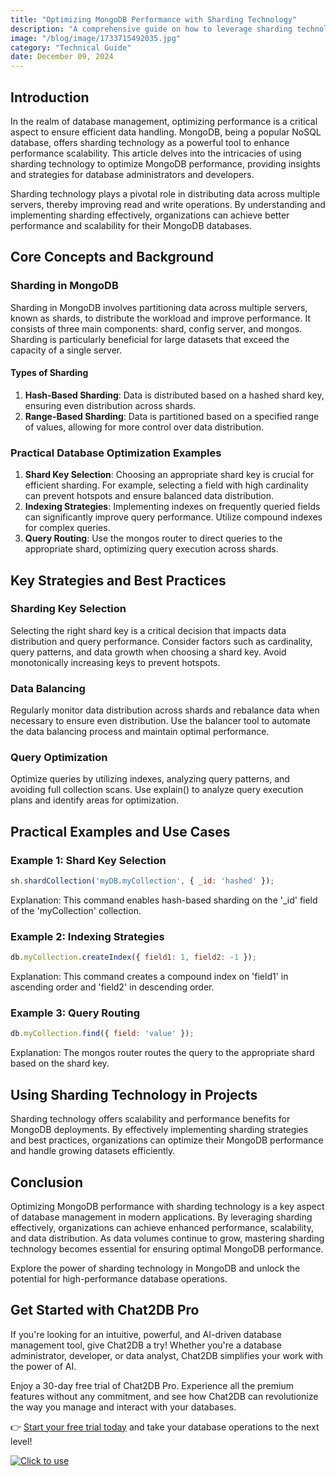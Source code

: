```yaml
---
title: "Optimizing MongoDB Performance with Sharding Technology"
description: "A comprehensive guide on how to leverage sharding technology to optimize MongoDB performance, including key strategies, practical examples, and best practices."
image: "/blog/image/1733715492035.jpg"
category: "Technical Guide"
date: December 09, 2024
---
```


## Introduction

In the realm of database management, optimizing performance is a critical aspect to ensure efficient data handling. MongoDB, being a popular NoSQL database, offers sharding technology as a powerful tool to enhance performance scalability. This article delves into the intricacies of using sharding technology to optimize MongoDB performance, providing insights and strategies for database administrators and developers.

Sharding technology plays a pivotal role in distributing data across multiple servers, thereby improving read and write operations. By understanding and implementing sharding effectively, organizations can achieve better performance and scalability for their MongoDB databases.

## Core Concepts and Background

### Sharding in MongoDB

Sharding in MongoDB involves partitioning data across multiple servers, known as shards, to distribute the workload and improve performance. It consists of three main components: shard, config server, and mongos. Sharding is particularly beneficial for large datasets that exceed the capacity of a single server.

#### Types of Sharding

1. **Hash-Based Sharding**: Data is distributed based on a hashed shard key, ensuring even distribution across shards.
2. **Range-Based Sharding**: Data is partitioned based on a specified range of values, allowing for more control over data distribution.

### Practical Database Optimization Examples

1. **Shard Key Selection**: Choosing an appropriate shard key is crucial for efficient sharding. For example, selecting a field with high cardinality can prevent hotspots and ensure balanced data distribution.
2. **Indexing Strategies**: Implementing indexes on frequently queried fields can significantly improve query performance. Utilize compound indexes for complex queries.
3. **Query Routing**: Use the mongos router to direct queries to the appropriate shard, optimizing query execution across shards.

## Key Strategies and Best Practices

### Sharding Key Selection

Selecting the right shard key is a critical decision that impacts data distribution and query performance. Consider factors such as cardinality, query patterns, and data growth when choosing a shard key. Avoid monotonically increasing keys to prevent hotspots.

### Data Balancing

Regularly monitor data distribution across shards and rebalance data when necessary to ensure even distribution. Use the balancer tool to automate the data balancing process and maintain optimal performance.

### Query Optimization

Optimize queries by utilizing indexes, analyzing query patterns, and avoiding full collection scans. Use explain() to analyze query execution plans and identify areas for optimization.

## Practical Examples and Use Cases

### Example 1: Shard Key Selection

```javascript
sh.shardCollection('myDB.myCollection', { _id: 'hashed' });
```

Explanation: This command enables hash-based sharding on the '_id' field of the 'myCollection' collection.

### Example 2: Indexing Strategies

```javascript
db.myCollection.createIndex({ field1: 1, field2: -1 });
```

Explanation: This command creates a compound index on 'field1' in ascending order and 'field2' in descending order.

### Example 3: Query Routing

```javascript
db.myCollection.find({ field: 'value' });
```

Explanation: The mongos router routes the query to the appropriate shard based on the shard key.

## Using Sharding Technology in Projects

Sharding technology offers scalability and performance benefits for MongoDB deployments. By effectively implementing sharding strategies and best practices, organizations can optimize their MongoDB performance and handle growing datasets efficiently.

## Conclusion

Optimizing MongoDB performance with sharding technology is a key aspect of database management in modern applications. By leveraging sharding effectively, organizations can achieve enhanced performance, scalability, and data distribution. As data volumes continue to grow, mastering sharding technology becomes essential for ensuring optimal MongoDB performance.

Explore the power of sharding technology in MongoDB and unlock the potential for high-performance database operations.

## Get Started with Chat2DB Pro

If you're looking for an intuitive, powerful, and AI-driven database management tool, give Chat2DB a try! Whether you're a database administrator, developer, or data analyst, Chat2DB simplifies your work with the power of AI.

Enjoy a 30-day free trial of Chat2DB Pro. Experience all the premium features without any commitment, and see how Chat2DB can revolutionize the way you manage and interact with your databases.

👉 [Start your free trial today](https://chat2db.ai/pricing) and take your database operations to the next level!


[![Click to use](/image/blog/bg/chat2db.jpg)](https://chat2db.ai/)
